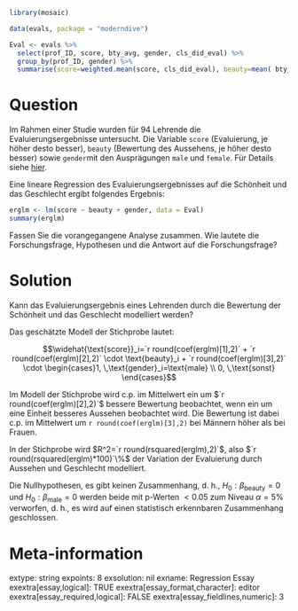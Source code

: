 ```r
library(mosaic)
```


```r
data(evals, package = "moderndive")

Eval <- evals %>%
  select(prof_ID, score, bty_avg, gender, cls_did_eval) %>%
  group_by(prof_ID, gender) %>%
  summarise(score=weighted.mean(score, cls_did_eval), beauty=mean( bty_avg))
```


Question
========

Im Rahmen einer Studie wurden für 94 Lehrende die Evaluierungsergebnisse untersucht. Die Variable `score` (Evaluierung, je höher desto besser), `beauty` (Bewertung des Aussehens, je höher desto besser) sowie `gender`mit den Ausprägungen `male` und `female`. Für Details siehe [hier](https://www.openintro.org/data/index.php?data=evals).

Eine lineare Regression des Evaluierungsergebnisses auf die Schönheit und das Geschlecht ergibt folgendes Ergebnis:

```r
erglm <- lm(score ~ beauty + gender, data = Eval)
summary(erglm)
```

Fassen Sie die vorangegangene Analyse zusammen. Wie lautete die Forschungsfrage, Hypothesen und die Antwort auf die Forschungsfrage?

Solution
========

Kann das Evaluierungsergebnis eines Lehrenden durch die Bewertung der Schönheit und das Geschlecht modelliert werden?

Das geschätzte Modell der Stichprobe lautet:

$$\widehat{\text{score}}_i=`r round(coef(erglm)[1],2)` + `r round(coef(erglm)[2],2)` \cdot \text{beauty}_i + `r round(coef(erglm)[3],2)` \cdot \begin{cases}1, \,\text{gender}_i=\text{male} \\ 0, \,\text{sonst} \end{cases}$$

Im Modell der Stichprobe wird c.p. im Mittelwert ein um $`r round(coef(erglm)[2],2)`$ bessere Bewertung beobachtet, wenn ein um eine Einheit besseres Aussehen beobachtet wird. Die Bewertung ist dabei c.p. im Mittelwert um `r round(coef(erglm)[3],2)` bei Männern höher als bei Frauen.

In der Stichprobe wird $R^2=`r round(rsquared(erglm),2)`$, also $`r round(rsquared(erglm)*100)`\%$ der Variation der Evaluierung durch Aussehen und Geschlecht modelliert.

Die Nullhypothesen, es gibt keinen Zusammenhang, d. h., $H_0: \beta_{\text{beauty}}=0$ und $H_0: \beta_{\text{male}}=0$ werden beide mit p-Werten $<0.05$ zum Niveau $\alpha=5\%$ verworfen, d. h., es wird auf einen statistisch erkennbaren Zusammenhang geschlossen.


Meta-information
================
extype: string
expoints: 8
exsolution: nil
exname: Regression Essay
exextra[essay,logical]: TRUE
exextra[essay_format,character]: editor
exextra[essay_required,logical]: FALSE
exextra[essay_fieldlines,numeric]: 3